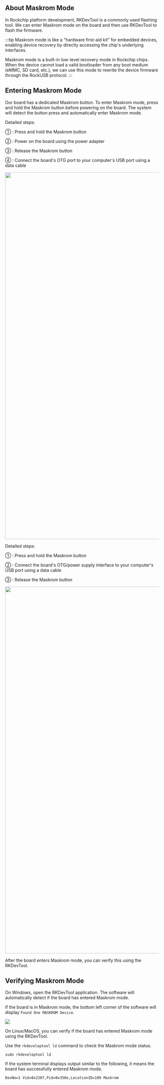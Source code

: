
## About Maskrom Mode

In Rockchip platform development, RKDevTool is a commonly used flashing tool. We can enter Maskrom mode on the board and then use RKDevTool to flash the firmware.

:::tip
Maskrom mode is like a "hardware first-aid kit" for embedded devices, enabling device recovery by directly accessing the chip's underlying interfaces.

Maskrom mode is a built-in low-level recovery mode in Rockchip chips. When the device cannot load a valid bootloader from any boot medium (eMMC, SD card, etc.), we can use this mode to rewrite the device firmware through the RockUSB protocol.
:::

## Entering Maskrom Mode

Our board has a dedicated Maskrom button. To enter Maskrom mode, press and hold the Maskrom button before powering on the board. The system will detect the button press and automatically enter Maskrom mode.

<Tabs queryString="product">
<TabItem value="ROCK 5B+">

Detailed steps:

① : Press and hold the Maskrom button

② : Power on the board using the power adapter

③ : Release the Maskrom button

④ : Connect the board's OTG port to your computer's USB port using a data cable

<Image
  src="/en/img/common/tools/rkdevtool/maskrom-#model1#.webp"
  model={props.model1}
  fallback={props.model1}
  width="1200"
/>

</TabItem>

<TabItem value="ROCK 5B">

Detailed steps:

① : Press and hold the Maskrom button

② : Connect the board's OTG/power supply interface to your computer's USB port using a data cable

③ : Release the Maskrom button

<Image
  src="/en/img/common/tools/rkdevtool/maskrom-#model2#.webp"
  model={props.model2}
  fallback={props.model2}
  width="1200"
/>

</TabItem>
</Tabs>

After the board enters Maskrom mode, you can verify this using the RKDevTool.

## Verifying Maskrom Mode

<Tabs queryString="rkdevtool">

<TabItem value="Windows">

On Windows, open the RKDevTool application. The software will automatically detect if the board has entered Maskrom mode.

If the board is in Maskrom mode, the bottom left corner of the software will display `Found One MASKROM Device`.

<div style={{ textAlign: "center" }}>
  <img
    src="/en/img/common/tools/rkdevtool/maskrom-mode.webp"
    style={{ width: "100%", maxWidth: "700" }}
  />
</div>

</TabItem>

<TabItem value="Linux / MacOS">

On Linux/MacOS, you can verify if the board has entered Maskrom mode using the RKDevTool.

Use the `rkdeveloptool ld` command to check the Maskrom mode status.

<NewCodeBlock tip="Linux / MacOS$" type="host">

```
sudo rkdeveloptool ld
```

</NewCodeBlock>

If the system terminal displays output similar to the following, it means the board has successfully entered Maskrom mode.

<NewCodeBlock tip="Linux / MacOS$" type="host">

```
DevNo=1	Vid=0x2207,Pid=0x350e,LocationID=109 Maskrom
```

</NewCodeBlock>

</TabItem>

</Tabs>
